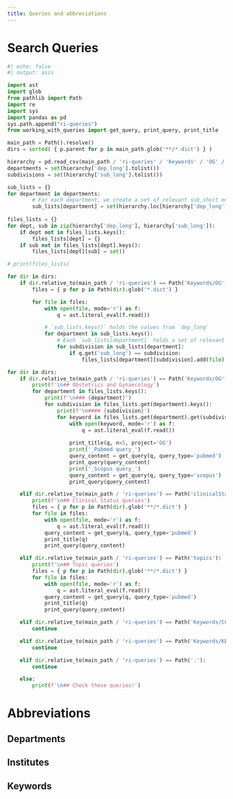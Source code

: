 ```yaml
---
title: Queries and abbreviations
---
```


# Search Queries

```python
#| echo: false
#| output: asis

import ast
import glob
from pathlib import Path
import re
import sys
import pandas as pd
sys.path.append("ri-queries")
from working_with_queries import get_query, print_query, print_title

main_path = Path().resolve()
dirs = sorted( { p.parent for p in main_path.glob('**/*.dict') } )

hierarchy = pd.read_csv(main_path / 'ri-queries' / 'Keywords' / 'OG' / 'keywords_hierarchy.csv')
departments = set(hierarchy['dep_long'].tolist())
subdivisions = set(hierarchy['sub_long'].tolist())

sub_lists = {}
for department in departments:
        # For each department, we create a set of relevant sub_short entries in the dictionary
        sub_lists[department] = set(hierarchy.loc[hierarchy['dep_long'] == department, 'sub_long'].tolist())
        
files_lists = {}
for dept, sub in zip(hierarchy['dep_long'], hierarchy['sub_long']):
    if dept not in files_lists.keys():
        files_lists[dept] = {}
    if sub not in files_lists[dept].keys():
        files_lists[dept][sub] = set()

# print(files_lists)

for dir in dirs:
    if dir.relative_to(main_path / 'ri-queries') == Path('Keywords/OG'):
        files = { p for p in Path(dir).glob('*.dict') }

        for file in files:
            with open(file, mode='r') as f:
                q = ast.literal_eval(f.read())

            # `sub_lists.keys()` holds the values from `dep_long`
            for department in sub_lists.keys():
                # Each `sub_lists[department]` holds a set of relevant sub_long entries
                for subdivision in sub_lists[department]:
                    if q.get('sub_long') == subdivision:
                        files_lists[department][subdivision].add(file)

for dir in dirs:
    if dir.relative_to(main_path / 'ri-queries') == Path('Keywords/OG'):
        print(f'\n## Obstetrics and Gynaecology')
        for department in files_lists.keys():
            print(f'\n### {department}')
            for subdivision in files_lists.get(department).keys():
                print(f'\n#### {subdivision}')
                for keyword in files_lists.get(department).get(subdivision):
                    with open(keyword, mode='r') as f:
                        q = ast.literal_eval(f.read())
                    
                    print_title(q, n=5, project='OG')
                    print('_Pubmed query_')
                    query_content = get_query(q, query_type='pubmed')
                    print_query(query_content)
                    print('_Scopus query_')
                    query_content = get_query(q, query_type='scopus')
                    print_query(query_content)

    elif dir.relative_to(main_path / 'ri-queries') == Path('clinicalStatus'):
        print(f'\n## Clinical Status queries')
        files = { p for p in Path(dir).glob('**/*.dict') }
        for file in files:
            with open(file, mode='r') as f:
                q = ast.literal_eval(f.read())
            query_content = get_query(q, query_type='pubmed')
            print_title(q)
            print_query(query_content)

    elif dir.relative_to(main_path / 'ri-queries') == Path('topics'):
        print(f'\n## Topic queries')
        files = { p for p in Path(dir).glob('**/*.dict') }
        for file in files:
            with open(file, mode='r') as f:
                q = ast.literal_eval(f.read())
            query_content = get_query(q, query_type='pubmed')
            print_title(q)
            print_query(query_content)

    elif dir.relative_to(main_path / 'ri-queries') == Path('Keywords/CCA'):
        continue

    elif dir.relative_to(main_path / 'ri-queries') == Path('Keywords/KBC'):
        continue

    elif dir.relative_to(main_path / 'ri-queries') == Path('.'):
        continue

    else:
        print(f'\n## Check these queries!')
```


# Abbreviations

## Departments

## Institutes

## Keywords